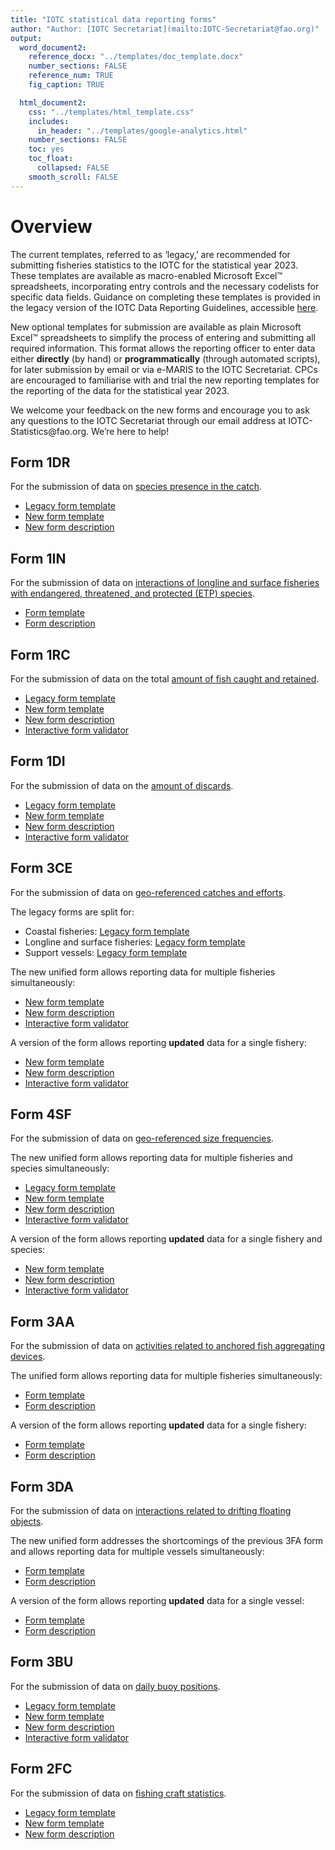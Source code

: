 ```yaml
---
title: "IOTC statistical data reporting forms"
author: "Author: [IOTC Secretariat](mailto:IOTC-Secretariat@fao.org)" 
output:
  word_document2:
    reference_docx: "../templates/doc_template.docx"
    number_sections: FALSE
    reference_num: TRUE
    fig_caption: TRUE

  html_document2:
    css: "../templates/html_template.css"
    includes: 
      in_header: "../templates/google-analytics.html"
    number_sections: FALSE
    toc: yes
    toc_float:
      collapsed: FALSE
    smooth_scroll: FALSE
---
```


# Overview

The current templates, referred to as 'legacy,' are recommended for submitting fisheries statistics to the IOTC for the statistical year 2023. These templates are available as macro-enabled Microsoft Excel™ spreadsheets, incorporating entry controls and the necessary codelists for specific data fields. Guidance on completing these templates is provided in the legacy version of the IOTC Data Reporting Guidelines, accessible [here](./IOTC_Data_Reporting_Guidelines_2014.pdf).

New optional templates for submission are available as plain Microsoft Excel™ spreadsheets to simplify the process of entering and submitting all required information. This format allows the reporting officer to enter data either **directly** (by hand) or **programmatically** (through automated scripts), for later submission by email or via e-MARIS to the IOTC Secretariat. CPCs are encouraged to familiarise with and trial the new reporting templates for the reporting of the data for the statistical year 2023.

We welcome your feedback on the new forms and encourage you to ask any questions to the IOTC Secretariat through our email address at IOTC-Statistics@fao.org. We're here to help!

## Form 1DR {#1DR}

For the submission of data on [species presence in the catch](https://data.iotc.org/reference/latest/guidelines/#Species_presence_in_the_catch).

+ [Legacy form template](./legacy/Form-1DR-legacy.xlsx)
+ [New form template](./Form-1DR.xlsx)
+ [New form description](./Form_1DR.html)

## Form 1IN {#1IN}

For the submission of data on [interactions of longline and surface fisheries with endangered, threatened, and protected (ETP) species](https://data.iotc.org/reference/latest/guidelines/#Interactions_with_Endangered,_Threatened_and_Protected_species).

+ [Form template](./Form-1IN.xlsx)
+ [Form description](./Form_1IN.html)

## Form 1RC {#1RC}

For the submission of data on the total [amount of fish caught and retained](https://data.iotc.org/reference/latest/guidelines/#Amount_of_fish_caught_and_retained).

+ [Legacy form template](./legacy/Form-1RC-legacy.xlsm)
+ [New form template](./Form-1RC.xlsx)
+ [New form description](./Form_1RC.html)
+ [Interactive form validator](https://data.iotc.org/validators/ui/1RC/)

## Form 1DI {#1DI}

For the submission of data on the [amount of discards](https://data.iotc.org/reference/latest/guidelines/#Amount_of_discards).

+ [Legacy form template](./legacy/Form-1DI-legacy.xlsm)
+ [New form template](./Form-1DI.xlsx)
+ [New form description](./Form_1DI.html)
+ [Interactive form validator](https://data.iotc.org/validators/ui/1DI/)

## Form 3CE {#3CE}

For the submission of data on [geo-referenced catches and efforts](https://data.iotc.org/reference/latest/guidelines/#Geo-referenced_catches_and_efforts).

The legacy forms are split for:

+ Coastal fisheries: [Legacy form template](./legacy/Form-3AR-legacy.xlsm)
+ Longline and surface fisheries: [Legacy form template](./legacy/Form-3CE-legacy.xlsm)
+ Support vessels: [Legacy form template](./legacy/Form-3SU-legacy.xlsm)

The new unified form allows reporting data for multiple fisheries simultaneously:

+ [New form template](./Form-3CE.xlsx)
+ [New form description](./Form_3CE.html)
+ [Interactive form validator](https://data.iotc.org/validators/ui/3CE/)

A version of the form allows reporting **updated** data for a single fishery:

+ [New form template](./Form-3CE-update.xlsx)
+ [New form description]( ./Form_3CE_update.html)
+ [Interactive form validator](https://data.iotc.org/validators/ui/update/3CE/)

## Form 4SF {#4SF}

For the submission of data on [geo-referenced size frequencies](https://data.iotc.org/reference/latest/guidelines/#Geo-referenced_size_frequencies).

The new unified form allows reporting data for multiple fisheries and species simultaneously:

+ [Legacy form template](./legacy/Form-4SF-legacy.xlsm)
+ [New form template](./Form-4SF.xlsx)
+ [New form description](./Form_4SF.html)
+ [Interactive form validator](https://data.iotc.org/validators/ui/4SF/)

A version of the form allows reporting **updated** data for a single fishery and species:

+ [New form template](./Form-4SF-update.xlsx)
+ [New form description](./Form_4SF_update.html)
+ [Interactive form validator](https://data.iotc.org/validators/ui/update/4SF/)

## Form 3AA {#3AA}

For the submission of data on [activities related to anchored fish aggregating devices](https://data.iotc.org/reference/latest/guidelines/#AFAD-related_activities).

The unified form allows reporting data for multiple fisheries simultaneously:

+ [Form template](./Form-3AA.xlsx)
+ [Form description](./Form_3AA.html)

A version of the form allows reporting **updated** data for a single fishery:

+ [Form template](./Form-3AA-update.xlsx)
+ [Form description](./Form_3AA_update.html)

## Form 3DA{#3DA}

For the submission of data on [interactions related to drifting floating objects](https://data.iotc.org/reference/latest/guidelines/#DFOB-related_activities).

The new unified form addresses the shortcomings of the previous 3FA form and allows reporting data for multiple vessels simultaneously:

+ [Form template](./Form-3DA.xlsx)
+ [Form description](./Form_3DA.html)

A version of the form allows reporting **updated** data for a single vessel:

+ [Form template](./Form-3DA-update.xlsx)
+ [Form description](./Form_3DA_update.html)

## Form 3BU {#3BU}

For the submission of data on [daily buoy positions](https://data.iotc.org/reference/latest/guidelines/#Daily_buoy_positions).

+ [Legacy form template](./legacy/Form-)
+ [New form template](./Form-3BU.xlsx)
+ [New form description](./Form_3BU.html)
+ [Interactive form validator](https://data.iotc.org/validators/ui/3BU/)

## Form 2FC {#2FC}

For the submission of data on [fishing craft statistics](https://data.iotc.org/reference/latest/guidelines/#Fishing_craft_statistics).

+ [Legacy form template](./legacy/Form-2FC-legacy.xlsm)
+ [New form template](./Form-2FC.xlsx)
+ [New form description](./Form_2FC.html)

<!-- ## Form 7PR{#7PR} -->

